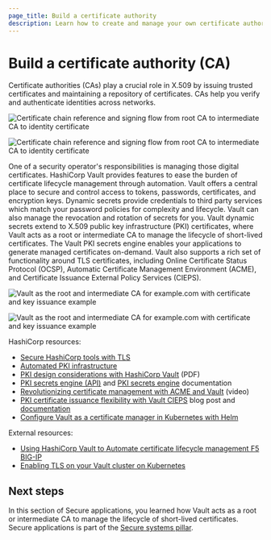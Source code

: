 ```yaml
---
page_title: Build a certificate authority
description: Learn how to create and manage your own certificate authority (CA) using HashiCorp Vault.
---
```


# Build a certificate authority (CA)

Certificate authorities (CAs) play a crucial role in X.509 by issuing trusted certificates and maintaining a repository of certificates. CAs help you verify and authenticate identities across networks.

<ImageConfig hideBorder caption="Certificate chain reference and signing flow from root CA to intermediate CA to identity certificate">

![Certificate chain reference and signing flow from root CA to intermediate CA to identity certificate](/img/well-architected-framework/diagram-secure-cluster-tls.png#light-theme-only)

</ImageConfig>

<ImageConfig hideBorder>

![Certificate chain reference and signing flow from root CA to intermediate CA to identity certificate](/img/well-architected-framework/diagram-secure-cluster-tls-dark.png#dark-theme-only)

</ImageConfig>

One of a security operator's responsibilities is managing those digital certificates. HashiCorp Vault provides features to ease the burden of certificate lifecycle management through automation. Vault offers a central place to secure and control access to tokens, passwords, certificates, and encryption keys. Dynamic secrets provide credentials to third party services which match your password policies for complexity and lifecycle. Vault can also manage the revocation and rotation of secrets for you. Vault dynamic secrets extend to X.509 public key infrastructure (PKI) certificates, where Vault acts as a root or intermediate CA to manage the lifecycle of short-lived certificates. The Vault PKI secrets engine enables your applications to generate managed certificates on-demand. Vault also supports a rich set of functionality around TLS certificates, including Online Certificate Status Protocol (OCSP), Automatic Certificate Management Environment (ACME), and Certificate Issuance External Policy Services (CIEPS).

<ImageConfig hideBorder caption="Vault can act as both root and intermediate CA to handle issuance and signing of TLS certificates and keys">

![Vault as the root and intermediate CA for example.com with certificate and key issuance example](/img/well-architected-framework/diagram-pki-ca.png#light-theme-only)

</ImageConfig>

<ImageConfig hideBorder>

![Vault as the root and intermediate CA for example.com with certificate and key issuance example](/img/well-architected-framework/diagram-pki-ca-dark.png#dark-theme-only)

</ImageConfig>

HashiCorp resources:

- [Secure HashiCorp tools with TLS](/well-architected-framework/security/security-secure-hashicorp-tools-with-tls)
- [Automated PKI infrastructure](https://www.vaultproject.io/use-cases/automated-pki-infrastructure)
- [PKI design considerations with HashiCorp Vault](https://www.datocms-assets.com/2885/1697137642-vault-pki-considerations-v1.pdf) (PDF)
- [PKI secrets engine (API)](/vault/api-docs/secret/pki) and [PKI secrets engine](/vault/docs/secrets/pki) documentation
- [Revolutionizing certificate management with ACME and Vault](https://www.youtube.com/watch?v=C8KCK8ErW-U) (video)
- [PKI certificate issuance flexibility with Vault CIEPS](https://www.hashicorp.com/blog/pki-certificate-issuance-flexibility-with-vault-cieps) blog post and [documentation](/vault/docs/secrets/pki/cieps)
- [Configure Vault as a certificate manager in Kubernetes with Helm](/vault/tutorials/kubernetes/kubernetes-cert-manager)

External resources:

- [Using HashiCorp Vault to Automate certificate lifecycle management F5 BIG-IP](https://maniak.io/using-hashicorp-vault-to-automate-certificate-lifecycle-management-f5-big-ip)
- [Enabling TLS on your Vault cluster on Kubernetes](https://medium.com/@martin.hodges/enabling-tls-on-your-vault-cluster-on-kubernetes-0d20439b13d0)

## Next steps

In this section of Secure applications, you learned how Vault acts as a root or intermediate CA to manage the lifecycle of short-lived certificates. Secure applications is part of the [Secure systems pillar](/well-architected-framework/secure-systems).
